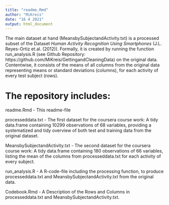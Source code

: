 ```yaml
---
title: "readme.Rmd"
author: "MiKreis"
date: "16 4 2021"
output: html_document
---
```





The main dataset at hand (MeansbySubjectandActivity.txt) is a processed subset of the Dataset *Human Activity Recognition Using Smartphones* (J.L. Reyes-Ortiz et.al. (2012)). Formally, it is created by running the function run_analysis.R (see Github Repository: https://github.com/MiKreis/GettingandCleaningData) on the original data. Contentwise, it consists of the means of all columns from the original data representing means or standard deviations (columns), for each activity of every test subject (rows).

# The repository includes:

readme.Rmd - This readme-file

processeddata.txt - The first dataset for the coursera course work: A tidy data.frame containing 10299 observations of 68 variables, providing a systematized and tidy overview of both test and training data from the original dataset.

MeansbySubjectandActivity.txt - The second dataset for the coursera course work: A tidy data.frame containing 180 observations of 66 variables, listing the mean of the columns from processeddata.txt for each activity of every subject.

run_analysis.R - A R-code-file including the processing function, to produce processeddata.txt and MeansbySubjectandActivity.txt from the original data.

Codebook.Rmd - A Description of the Rows and Columns in processeddata.txt and MeansbySubjectandActivity.txt.

